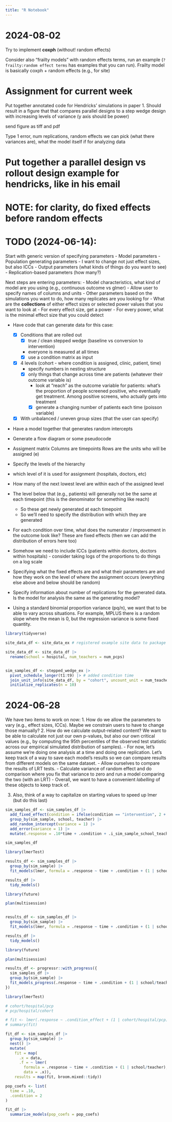 ```yaml
---
title: "R Notebook"
---
```


# 2024-08-02

Try to implement **coxph** (without! random effects)

Consider also "frailty models" with random effects terms, run an example (`?frailty:random effect terms` has examples that you can run). Frailty model is basically coxph + random effects (e.g., for site)


# Assignment for current week

Put together annotated code for Hendricks' simulations in paper 1. Should result in a figure that that compares parallel designs to a step wedge design with increasing levels of variance (y axis should be power)

send figure as tiff and pdf

Type 1 error, num replications, random effects we can pick (what there variances are), what the model itself if for analyzing data


# Put together a parallel design vs rollout design example for hendricks, like in his email


# NOTE: for clarity, do fixed effects before random effects

# TODO (2024-06-14):

Start with generic version of specifying parameters
  - Model parameters
  - Population generating parameters
      - I want to change not just effect sizes, but also ICCs
  - Output parameters (what kinds of things do you want to see)
  - Replication-based parameters (how many?)

Next steps are entering parameters:
  - Model characteristics, what kind of model are you using (e.g., continuous outcome vs glmer)
  - Allow user to specify names of columns and units
  - Other parameters based on the simulations you want to do, how many replicates are you looking for
  - What are the **collections** of either effect sizes or selected power values that you want to look at
      - For every effect size, get a power
      - For every power, what is the minimal effect size that you could detect


- Have code that can generate data for this case:
  - [x] Conditions that are rolled out
      - [x] true / clean stepped wedge (baseline vs conversion to intervention)
      - everyone is measured at all times
      - [x] use a condition matrix as input
  - [x] 4 levels (cohort - where condition is assigned, clinic, patient, time)
      - specify numbers in nesting structure
      - [x] only things that change across time are patients (whatever their outcome variable is)
          - look at "reach" as the outcome variable for patients: what's the proportion of people screened positive, who eventually get treatment. Among positive screens, who actually gets into treatment
          - [x] generate a changing number of patients each time (poisson variable)
  - [x] With unbalanced / uneven group sizes (that the user can specify)


- Have a model together that generates random intercepts
- Generate a flow diagram or some pseudocode

- Assigment matrix
  Columns are timepoints
  Rows are the units who will be assigned (e)

- Specify the levels of the hierarchy
- which level of it is used for assignment (hospitals, doctors, etc)
- How many of the next lowest level are within each of the assigned level
- The level below that (e.g., patients) will generally not be the same at each timepoint (this is the denominator for something like reach)
    - So these get newly generated at each timepoint
    - So we'll need to specify the distribution with which they are generated
- For each condition over time, what does the numerator / improvement in the outcome look like? These are fixed effects (then we can add the distribution of errors here too)
- Somehow we need to include ICCs (patients within doctors, doctors within hospitals) - consider taking logs of the proportions to do things on a log scale

- Specifying what the fixed effects are and what their parameters are and how they work on the level of where the assignment occurs (everything else above and below should be random)

- Specify information about number of replications for the generated data. Is the model for analysis the same as the generating model?

- Using a standard binomial proportion variance (pq/n), we want that to be able to vary across situations. For example, MPLUS there is a random slope where the mean is 0, but the regression variance is some fixed quantity.
 
```r
library(tidyverse)

site_data_df <- site_data_ex # registered example site data to package

site_data_df <- site_data_df |> 
  rename(school = hospital, num_teachers = num_pcps)


sim_samples_df <- stepped_wedge_ex |> 
  pivot_schedule_longer(t1:t9) |> # added condition time
  join_unit_info(site_data_df, by = "cohort", uncount_unit = num_teachers, .id = "teacher") |> 
  initialize_replicates(n = 10)
```

# 2024-06-28

We have two items to work on now:
  1. How do we allow the parameters to vary (e.g., effect sizes, ICCs). Maybe we constrain users to have to change those manually?
  2. How do we calculate output-related content? We want to be able to calculate not just our own p-values, but also our own critical values (e.g., by computing the 95th percentiles of the observed test statistic across our empirical simulated distribution of samples).
       - For now, let's assume we're doing one analysis at a time and doing one replication. Let's keep track of a way to save each model's results so we can compare results from different models on the same dataset.
       - Allow ourselves to compare the results of LRT tests.
       - Calculate variance of random effect and do comparison where you fix that variance to zero and run a model comparing the two (with an LRT)
       - Overall, we want to have a convenient *labelling* of these objects to keep track of.
       
       
       
  3. Also, think of a way to capitalize on starting values to speed up lmer (but do this last)
  

```r
sim_samples_df <- sim_samples_df |> 
  add_fixed_effect(condition = ifelse(condition == "intervention", 2 + .15*condition_time, 0)) |> 
  group_by(sim_sample, school, teacher) |> 
  add_random_intercept(variance = 1) |> 
  add_error(variance = 1) |> 
  mutate(.response = .10*time + .condition + .i_sim_sample_school_teacher + .error)

sim_samples_df
```


```r
library(lmerTest)

results_df <- sim_samples_df |>
  group_by(sim_sample) |>
  fit_models(lmer, formula = .response ~ time + .condition + (1 | school/teacher))

results_df |> 
  tidy_models()
```
```r
library(future)

plan(multisession)


results_df <- sim_samples_df |>
  group_by(sim_sample) |>
  fit_models(lmer, formula = .response ~ time + .condition + (1 | school/teacher)) |> 

results_df |> 
  tidy_models()
```


```r
library(future)

plan(multisession)

results_df <- progressr::with_progress({
  sim_samples_df |> 
  group_by(sim_sample) |> 
  fit_models_progress(.response ~ time + .condition + (1 | school/teacher))
})
```



```r
library(lmerTest)

# cohort/hospital/pcp
# pcp/hospital/cohort

# fit <- lmer(.response ~ .condition_effect + (1 | cohort/hospital/pcp), data = df)
# summary(fit)

fit_df <- sim_samples_df |> 
  group_by(sim_sample) |> 
  nest() |> 
  mutate(
    fit = map(
      .x = data, 
      .f = ~ lmer(
        formula = .response ~ time + .condition + (1 | school/teacher), 
        data = .x)),
    results = map(fit, broom.mixed::tidy))

```

```r
pop_coefs <- list(
  time = .10,
  .condition = 2
)

fit_df |> 
  summarize_models(pop_coefs = pop_coefs)
```




























